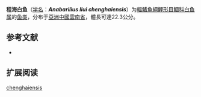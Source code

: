 {{Speciesbox
| name = 程海白鱼
| status = NE
| status_system = IUCN3.1
| image = 
| genus = Anabarilius
| species = liui chenghaiensis
| authority = [[He|He]], 1984
| synonyms = 
}}

'''程海白鱼'''（[[学名|学名]]：'''''Anabarilius liui chenghaiensis'''''）为[[輻鰭魚綱|輻鰭魚綱]][[鯉形目|鯉形目]][[鯝科|鯝科]][[白鱼属|白鱼属]]的[[鱼类|鱼类]]，分布于[[亞洲|亞洲]][[中國|中國]][[雲南省|雲南省]]，體長可達22.3公分。

== 参考文献 ==
*{{FishBase_species|genus=Anabarilius liui|species=chenghaiensis|year=2011|month=12}}

== 扩展阅读 ==
{{refbegin}}
{{wikispecies-inline|Anabarilius liui chenghaiensis|程海白鱼}}
{{refend}}
{{Taxonbar|from=Q4750562}}

[[Category:白鱼属|chenghaiensis]]


{{鯉形目小作品}}
